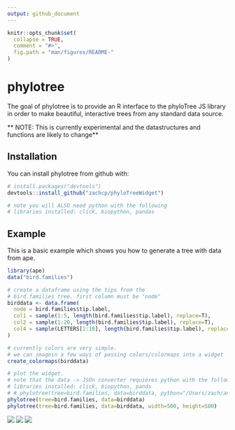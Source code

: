 ```yaml
---
output: github_document
---
```


<!-- README.md is generated from README.Rmd. Please edit that file -->

```r
knitr::opts_chunk$set(
  collapse = TRUE,
  comment = "#>",
  fig.path = "man/figures/README-"
)
```
# phylotree

The goal of phylotree is to provide an R interface to the phyloTree JS library in 
order to make beautiful, interactive trees from any standard data source.

** NOTE: This is currently experimental and the datastructures and functions are likely to change**

## Installation

You can install phylotree from github with:

```r
# install.packages("devtools")
devtools::install_github("zachcp/phyloTreeWidget")

# note you will ALSO need python with the following
# libraries installed: click, biopython, pandas
```

## Example

This is a basic example which shows you how to generate a tree with data from ape.

```r
library(ape)
data("bird.families")

# create a dataframe using the tips from the
# bird.families tree. first column must be "node"
birddata <- data.frame(
  node = bird.families$tip.label,
  col1 = sample(1:5, length(bird.families$tip.label), replace=T),
  col2 = sample(1:20, length(bird.families$tip.label), replace=T),
  col4 = sample(LETTERS[1:10], length(bird.families$tip.label), replace=T)
)

# currently colors are very simple.
# we can imagein a few ways of passing colors/colormaps into a widget
create_colormaps(birddata)

# plot the widget.
# note that the data -> JSOn converter requieres python with the following
# libraries installed: click, biopython, pands
# # phylotree(tree=bird.families, data=birddata, python="/Users/zach/anaconda3/bin/python")
phylotree(tree=bird.families, data=birddata)
phylotree(tree=bird.families, data=birddata, width=500, height=500)
```

![](phyloTreeWidget1.png)
![](phyloTreeWidget2.png)
![](phyloTreeWidget3.png)
